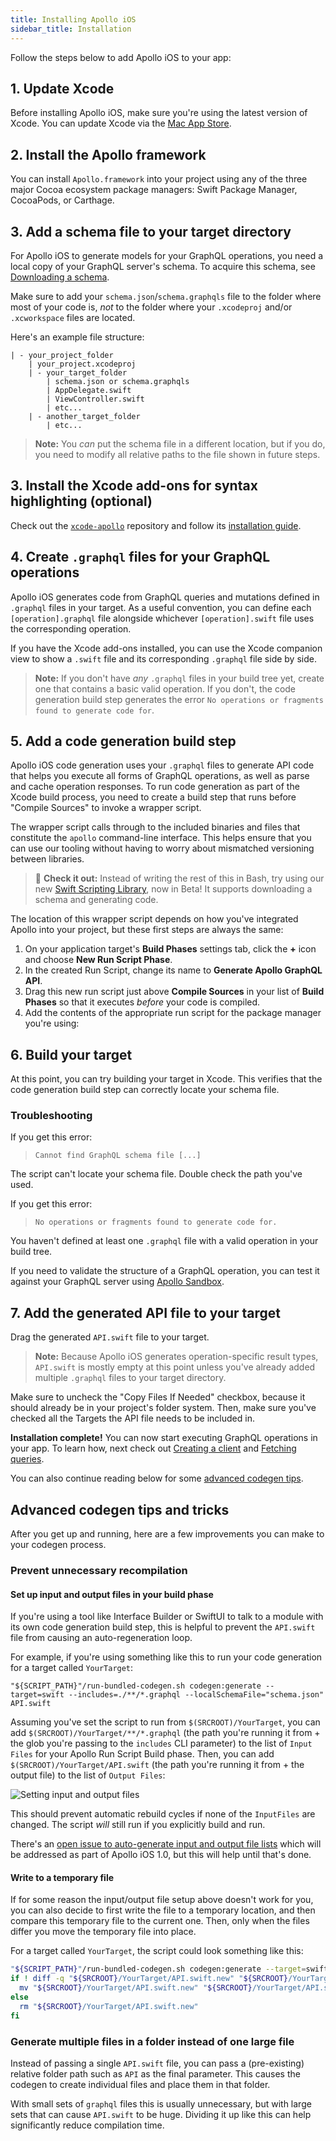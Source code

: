 ```yaml
---
title: Installing Apollo iOS
sidebar_title: Installation
---
```



Follow the steps below to add Apollo iOS to your app:

## 1. Update Xcode

Before installing Apollo iOS, make sure you're using the latest version of Xcode. You can update Xcode via the [Mac App Store](http://appstore.com/mac/apple/xcode).

## 2. Install the Apollo framework

You can install `Apollo.framework` into your project using any of the three major Cocoa ecosystem package managers: Swift Package Manager, CocoaPods, or Carthage.

<a name="swift-package-manager-installation" />
<SPMInstallationPanel />

<a name="cocoapods-installation" />
<PodsInstallationPanel />

<a name="carthage-installation" />
<CarthageInstallationPanel />

## 3. Add a schema file to your target directory

For Apollo iOS to generate models for your GraphQL operations, you need a local copy of your GraphQL server's schema. To acquire this schema, see [Downloading a schema](./downloading-schema/).

Make sure to add your `schema.json`/`schema.graphqls` file to the folder where most of your code is, _not_ to the folder where your `.xcodeproj` and/or `.xcworkspace` files are located.

Here's an example file structure:

```{4}
| - your_project_folder
    | your_project.xcodeproj
    | - your_target_folder
        | schema.json or schema.graphqls
        | AppDelegate.swift
        | ViewController.swift
        | etc...
    | - another_target_folder
        | etc...
```

> **Note:** You _can_ put the schema file in a different location, but if you do, you need to modify all relative paths to the file shown in future steps.

## 3. Install the Xcode add-ons for syntax highlighting (optional)

Check out the [`xcode-apollo`](https://github.com/apollographql/xcode-graphql) repository and follow its [installation guide](https://github.com/apollographql/xcode-graphql#installation).

## 4. Create `.graphql` files for your GraphQL operations

Apollo iOS generates code from GraphQL queries and mutations defined in `.graphql` files in your target. As a useful convention, you can define each `[operation].graphql` file alongside whichever `[operation].swift` file uses the corresponding operation.

If you have the Xcode add-ons installed, you can use the Xcode companion view to show a `.swift` file and its corresponding `.graphql` file side by side.

> **Note:** If you don't have _any_ `.graphql` files in your build tree yet, create one that contains a basic valid operation. If you don't, the code generation build step generates the error `No operations or fragments found to generate code for`.

## 5. Add a code generation build step

Apollo iOS code generation uses your `.graphql` files to generate API code that helps you execute all forms of GraphQL operations, as well as parse and cache  operation responses. To run code generation as part of the Xcode build process, you need to create a build step that runs before "Compile Sources" to invoke a wrapper script.

The wrapper script calls through to the included binaries and files that constitute the `apollo` command-line interface. This helps ensure that you can use our tooling without having to worry about mismatched versioning between libraries.

> 📣 **Check it out:** Instead of writing the rest of this in Bash, try using our new [Swift Scripting Library](./swift-scripting), now in Beta! It supports downloading a schema and generating code.

The location of this wrapper script depends on how you've integrated Apollo into your project, but these first steps are always the same:

1. On your application target's **Build Phases** settings tab, click the **+** icon and choose **New Run Script Phase**.
2. In the created Run Script, change its name to **Generate Apollo GraphQL API**.
3. Drag this new run script just above **Compile Sources** in your list of **Build Phases** so that it executes _before_ your code is compiled.
4. Add the contents of the appropriate run script for the package manager you're using:

<a name="swift-package-manager-run-script" />
<SPMRunScriptPanel />

<a name="cocoapds-run-script" />
<PodsRunScriptPanel />

<a name="carthage-run-script" />
<CarthageRunScriptPanel />

## 6. Build your target

At this point, you can try building your target in Xcode. This verifies that the code generation build step can correctly locate your schema file.

### Troubleshooting

If you get this error:

> `Cannot find GraphQL schema file [...]`

The script can't locate your schema file. Double check the path you've used.

If you get this error:

> `No operations or fragments found to generate code for.`

You haven't defined at least one `.graphql` file with a valid operation in your build tree.

If you need to validate the structure of a GraphQL operation, you can test it against your GraphQL server using [Apollo Sandbox](https://studio.apollographql.com/sandbox).

## 7. Add the generated API file to your target

Drag the generated `API.swift` file to your target.

> **Note:** Because Apollo iOS generates operation-specific result types, `API.swift` is mostly empty at this point unless you've already added multiple `.graphql` files to your target directory.

Make sure to uncheck the "Copy Files If Needed" checkbox, because it should already be in your project's folder system. Then, make sure you've checked all the Targets the API file needs to be included in.

**Installation complete!** You can now start executing GraphQL operations in your app. To learn how, next check out [Creating a client](./initialization/) and [Fetching queries](./fetching-queries/).

You can also continue reading below for some [advanced codegen tips](#advanced-codegen-tips-and-tricks).

## Advanced codegen tips and tricks

After you get up and running, here are a few improvements you can make to your codegen process.

### Prevent unnecessary recompilation

#### Set up input and output files in your build phase

If you're using a tool like Interface Builder or SwiftUI to talk to a module with its own code generation build step, this is helpful to prevent the `API.swift` file from causing an auto-regeneration loop.

For example, if you're using something like this to run your code generation for a target called `YourTarget`:

```
"${SCRIPT_PATH}"/run-bundled-codegen.sh codegen:generate --target=swift --includes=./**/*.graphql --localSchemaFile="schema.json" API.swift
```

Assuming you've set the script to run from `$(SRCROOT)/YourTarget`, you can add `$(SRCROOT)/YourTarget/**/*.graphql` (the path you're running it from + the glob you're passing to the `includes` CLI parameter) to the list of `Input Files` for your Apollo Run Script Build phase. Then, you can add `$(SRCROOT)/YourTarget/API.swift` (the path you're running it from + the output file) to the list of `Output Files`:

<img class="screenshot" src="screenshot/input_output_files.png" alt="Setting input and output files" />

This should prevent automatic rebuild cycles if none of the `InputFiles` are changed. The script *will* still run if you explicitly build and run.

There's an [open issue to auto-generate input and output file lists](https://github.com/apollographql/apollo-ios/issues/636) which will be addressed as part of Apollo iOS 1.0, but this will help until that's done.

#### Write to a temporary file

If for some reason the input/output file setup above doesn't work for you, you can also decide to first write the file to a temporary location, and then compare this temporary file to the current one. Then, only when the files differ you move the temporary file into place.

For a target called `YourTarget`, the script could look something like this:

```bash
"${SCRIPT_PATH}"/run-bundled-codegen.sh codegen:generate --target=swift --includes=./**/*.graphql --localSchemaFile="schema.json" "${SRCROOT}/YourTarget/API.swift.new"
if ! diff -q "${SRCROOT}/YourTarget/API.swift.new" "${SRCROOT}/YourTarget/API.swift"; then
  mv "${SRCROOT}/YourTarget/API.swift.new" "${SRCROOT}/YourTarget/API.swift"
else
  rm "${SRCROOT}/YourTarget/API.swift.new"
fi
```

### Generate multiple files in a folder instead of one large file

Instead of passing a single `API.swift` file, you can pass a (pre-existing) relative folder path such as `API` as the final parameter. This causes the codegen to create individual files and place them in that folder.

With small sets of `graphql` files this is usually unnecessary, but with large sets that can cause `API.swift` to be huge. Dividing it up like this can help significantly reduce compilation time.
